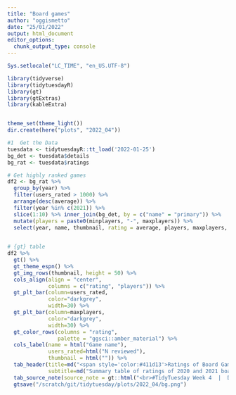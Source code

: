 ```yaml
---
title: "Board games"
author: "oggismetto"
date: "25/01/2022"
output: html_document
editor_options: 
  chunk_output_type: console
---
```


```r

Sys.setlocale("LC_TIME", "en_US.UTF-8")

library(tidyverse)
library(tidytuesdayR)
library(gt)
library(gtExtras)
library(kableExtra)


theme_set(theme_light())
dir.create(here("plots", "2022_04"))

#1  Get the Data
tuesdata <- tidytuesdayR::tt_load('2022-01-25')
bg_det <- tuesdata$details
bg_rat <- tuesdata$ratings

# Get highly ranked games
df2 <- bg_rat %>% 
  group_by(year) %>% 
  filter(users_rated > 1000) %>%
  arrange(desc(average)) %>%
  filter(year %in% c(2021)) %>%
  slice(1:10) %>% inner_join(bg_det, by = c("name" = "primary")) %>%
  mutate(players = paste0(minplayers, "-", maxplayers)) %>%
  select(year, name, thumbnail, rating = average, players, maxplayers, users_rated)
  

# {gt} table
df2 %>%
  gt() %>%
  gt_theme_espn() %>%
  gt_img_rows(thumbnail, height = 50) %>%
  cols_align(align = "center", 
             columns = c("rating", "players")) %>%
  gt_plt_bar(column=users_rated, 
             color="darkgrey",
             width=30) %>%
  gt_plt_bar(column=maxplayers, 
             color="darkgrey",
             width=30) %>%
  gt_color_rows(columns = "rating",
                palette = "ggsci::amber_material") %>%
  cols_label(name = html("Game name"),
             users_rated=html("N reviewed"),
             thumbnail = html("")) %>%
  tab_header(title=md("<span style='color:#411d13'>Ratings of Board Games during last year of pandemic </span>"),
             subtitle=md("Summary table of ratings of 2020 and 2021 board games")) %>%
  tab_source_note(source_note = gt::html("<br>#TidyTuesday Week 4  |  Data source: Kaggle")) %>% 
  gtsave("/scratch/git/tidytuesday/plots/2022_04/bg.png")

```

